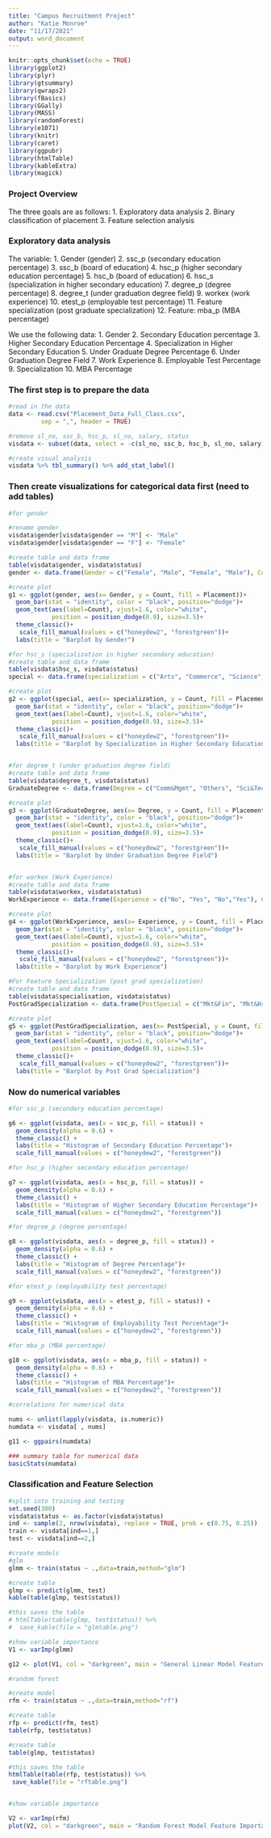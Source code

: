 ---
title: "Campus Recruitment Project"
author: "Katie Monroe"
date: "11/17/2021"
output: word_document
---

```{r setup, include=FALSE}
knitr::opts_chunk$set(echo = TRUE)
library(ggplot2)
library(plyr)
library(gtsummary)
library(qwraps2)
library(fBasics)
library(GGally)
library(MASS)
library(randomForest)
library(e1071)
library(knitr)
library(caret)
library(ggpubr)
library(htmlTable)
library(kableExtra)
library(magick)
```

### Project Overview 

The three goals are as follows:
1. Exploratory data analysis
2. Binary classification of placement
3. Feature selection analysis 

### Exploratory data analysis 

The variable: 
1. Gender (gender)
2. ssc_p (secondary education percentage)
3. ssc_b (board of education)
4. hsc_p (higher secondary education percentage)
5. hsc_b (board of education)
6. hsc_s (specialization in higher secondary education)
7. degree_p (degree percentage)
8. degree_t (under graduation degree field)
9. workex (work experience)
10. etest_p (employable test percentage)
11. Feature specialization (post graduate specialization)
12. Feature: mba_p (MBA percentage)

We use the following data:
1. Gender
2. Secondary Education percentage
3. Higher Secondary Education Percentage
4. Specialization in Higher Secondary Education
5. Under Graduate Degree Percentage
6. Under Graduation Degree Field
7. Work Experience
8. Employable Test Percentage
9. Specialization
10. MBA Percentage

### The first step is to prepare the data

```{r}
#read in the data
data <- read.csv("Placement_Data_Full_Class.csv",
         sep = ",", header = TRUE)

#remove sl_no, ssc_b, hsc_p, sl_no, salary, status 
visdata <- subset(data, select = -c(sl_no, ssc_b, hsc_b, sl_no, salary))

#create visual analysis 
visdata %>% tbl_summary() %>% add_stat_label()

```

### Then create visualizations for categorical data first (need to add tables)
```{r}

#for gender 

#rename gender 
visdata$gender[visdata$gender == "M"] <- "Male"
visdata$gender[visdata$gender == "F"] <- "Female"

#create table and data frame
table(visdata$gender, visdata$status)
gender <- data.frame(Gender = c("Female", "Male", "Female", "Male"), Count = c(28, 39, 48, 100), Placement = c("Not Placed", "Not Placed", "Placed", "Placed"))

#create plot
g1 <- ggplot(gender, aes(x= Gender, y = Count, fill = Placement))+
  geom_bar(stat = "identity", color = "black", position="dodge")+
  geom_text(aes(label=Count), vjust=1.6, color="white",
            position = position_dodge(0.9), size=3.5)+
  theme_classic()+
   scale_fill_manual(values = c("honeydew2", "forestgreen"))+
  labs(title = "Barplot by Gender")

#for hsc_s (specialization in higher secondary education)
#create table and data frame
table(visdata$hsc_s, visdata$status)
special <- data.frame(specialization = c("Arts", "Commerce", "Science", "Arts", "Commerce", "Science"), Count =c(5,34,28,6,79,63), Placement = c("Not Placed","Not Placed","Not Placed", "Placed","Placed","Placed"))

#create plot
g2 <- ggplot(special, aes(x= specialization, y = Count, fill = Placement))+
  geom_bar(stat = "identity", color = "black", position="dodge")+
  geom_text(aes(label=Count), vjust=1.6, color="white",
            position = position_dodge(0.9), size=3.5)+
  theme_classic()+
   scale_fill_manual(values = c("honeydew2", "forestgreen"))+
  labs(title = "Barplot by Specialization in Higher Secondary Education")


#for degree_t (under graduation degree field)
#create table and data frame
table(visdata$degree_t, visdata$status)
GraduateDegree <- data.frame(Degree = c("Comm&Mgmt", "Others", "Sci&Tech","Comm&Mgmt", "Others", "Sci&Tech"), Count =c(43,6,18,102,5,41), Placement = c("Not Placed","Not Placed","Not Placed", "Placed","Placed","Placed"))

#create plot
g3 <- ggplot(GraduateDegree, aes(x= Degree, y = Count, fill = Placement))+
  geom_bar(stat = "identity", color = "black", position="dodge")+
  geom_text(aes(label=Count), vjust=1.6, color="white",
            position = position_dodge(0.9), size=3.5)+
  theme_classic()+
   scale_fill_manual(values = c("honeydew2", "forestgreen"))+
  labs(title = "Barplot by Under Graduation Degree Field")


#for workex (Work Experience)
#create table and data frame
table(visdata$workex, visdata$status)
WorkExperience <- data.frame(Experience = c("No", "Yes", "No","Yes"), Count =c(57,10,84,64), Placement = c("Not Placed","Not Placed","Placed","Placed"))

#create plot
g4 <- ggplot(WorkExperience, aes(x= Experience, y = Count, fill = Placement))+
  geom_bar(stat = "identity", color = "black", position="dodge")+
  geom_text(aes(label=Count), vjust=1.6, color="white",
            position = position_dodge(0.9), size=3.5)+
  theme_classic()+
   scale_fill_manual(values = c("honeydew2", "forestgreen"))+
  labs(title = "Barplot by Work Experience")

#For Feature Specialization (post grad specialization)
#create table and data frame
table(visdata$specialisation, visdata$status)
PostGradSpecialization <- data.frame(PostSpecial = c("Mkt&Fin", "Mkt&Hr", "Mkt&Fin","Mkt&Hr"), Count =c(25,42,95,53), Placement = c("Not Placed","Not Placed","Placed","Placed"))

#create plot
g5 <- ggplot(PostGradSpecialization, aes(x= PostSpecial, y = Count, fill = Placement))+
  geom_bar(stat = "identity", color = "black", position="dodge")+
  geom_text(aes(label=Count), vjust=1.6, color="white",
            position = position_dodge(0.9), size=3.5)+
  theme_classic()+
   scale_fill_manual(values = c("honeydew2", "forestgreen"))+
  labs(title = "Barplot by Post Grad Specialization")


```


### Now do numerical variables 

```{r}

#for ssc_p (secondary education percentage)

g6 <- ggplot(visdata, aes(x = ssc_p, fill = status)) + 
  geom_density(alpha = 0.6) + 
  theme_classic() +
  labs(title = "Histogram of Secondary Education Percentage")+
  scale_fill_manual(values = c("honeydew2", "forestgreen"))

#for hsc_p (higher secondary education percentage)

g7 <- ggplot(visdata, aes(x = hsc_p, fill = status)) + 
  geom_density(alpha = 0.6) + 
  theme_classic() +
  labs(title = "Histogram of Higher Secondary Education Percentage")+
  scale_fill_manual(values = c("honeydew2", "forestgreen"))

#for degree_p (degree percentage)

g8 <- ggplot(visdata, aes(x = degree_p, fill = status)) + 
  geom_density(alpha = 0.6) + 
  theme_classic() +
  labs(title = "Histogram of Degree Percentage")+
  scale_fill_manual(values = c("honeydew2", "forestgreen"))

#for etest_p (employability test percentage)

g9 <- ggplot(visdata, aes(x = etest_p, fill = status)) + 
  geom_density(alpha = 0.6) + 
  theme_classic() +
  labs(title = "Histogram of Employability Test Percentage")+
  scale_fill_manual(values = c("honeydew2", "forestgreen"))

#for mba_p (MBA percentage)

g10 <- ggplot(visdata, aes(x = mba_p, fill = status)) + 
  geom_density(alpha = 0.6) + 
  theme_classic() +
  labs(title = "Histogram of MBA Percentage")+
  scale_fill_manual(values = c("honeydew2", "forestgreen"))

#correlations for numerical data

nums <- unlist(lapply(visdata, is.numeric))
numdata <- visdata[ , nums]

g11 <- ggpairs(numdata)

### summary table for numerical data
basicStats(numdata)


```


### Classification and Feature Selection

```{r}

#split into training and testing
set.seed(300)
visdata$status <- as.factor(visdata$status)
ind <- sample(2, nrow(visdata), replace = TRUE, prob = c(0.75, 0.25))
train <- visdata[ind==1,]
test <- visdata[ind==2,]

#create models
#glm
glmm <- train(status ~ .,data=train,method="glm")

#create table
glmp <- predict(glmm, test)
kable(table(glmp, test$status))

#this saves the table
# htmlTable(table(glmp, test$status)) %>%
#  save_kable(file = "glmtable.png")

#show variable importance
V1 <- varImp(glmm)

g12 <- plot(V1, col = "darkgreen", main = "General Linear Model Feature Importance")

#random forest

#create model
rfm <- train(status ~ .,data=train,method="rf")

#create table
rfp <- predict(rfm, test)
table(rfp, test$status)

#create table
table(glmp, test$status)

#this saves the table
htmlTable(table(rfp, test$status)) %>%
 save_kable(file = "rftable.png")


#show variable importance

V2 <- varImp(rfm)
plot(V2, col = "darkgreen", main = "Random Forest Model Feature Importance")
```








